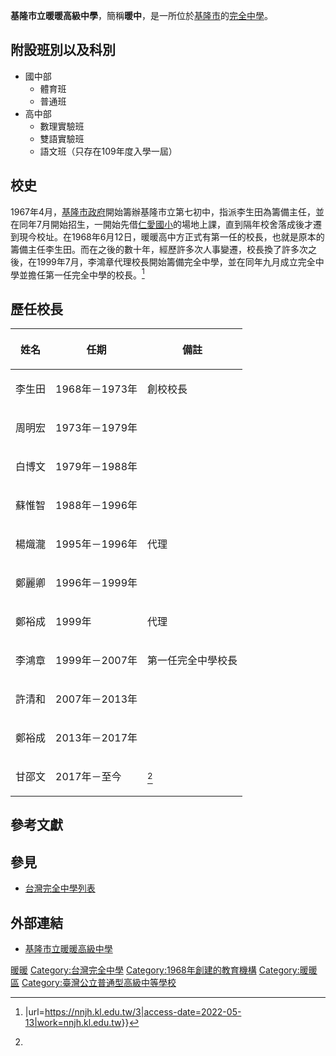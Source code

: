 {{Infobox School
| name = 基隆市立暖暖高級中學
| other_name = Keelung Municipal NuanNuan Senior High School
| image = 
| motto = 真、愛、樂、勤
| established = 1967年
| type = 市立完全中學
| district = {{ROC-TW}}[[基隆市|基隆市]]
| grades = 高中部12班，國中部12班，<br>共24班
| president = 
| principal = 甘邵文
| website = http://www.nnjh.kl.edu.tw/
| sports = 田徑、游泳、手球、跆拳
| address = 205 基隆市暖暖區暖中路112號
| gender = 男女合校
| number = 02-24575534
| fax = 02-24583499
| coordinates = {{Coord|25.1081292|121.7355543|display=inline,title}}
| pushpin_map = Taiwan Keelung
| logo = File:基隆市立暖暖高級中學校徽.png
}}
'''基隆市立暖暖高級中學'''，簡稱'''暖中'''，是一所位於[[基隆市|基隆市]]的[[完全中學|完全中學]]。

== 附設班別以及科別 ==
* 國中部
** 體育班
** 普通班
* 高中部
** 數理實驗班
** 雙語實驗班
** 語文班（只存在109年度入學一屆）

== 校史 ==
1967年4月，[[基隆市政府|基隆市政府]]開始籌辦基隆市立第七初中，指派李生田為籌備主任，並在同年7月開始招生，一開始先借[[基隆市仁愛區仁愛國民小學|仁愛國小]]的場地上課，直到隔年校舍落成後才遷到現今校址。在1968年6月12日，暖暖高中方正式有第一任的校長，也就是原本的籌備主任李生田。而在之後的數十年，經歷許多次人事變遷，校長換了許多次之後，在1999年7月，李鴻章代理校長開始籌備完全中學，並在同年九月成立完全中學並擔任第一任完全中學的校長。<ref name="#1">{{Cite web|title=基隆市暖暖高中 {{!}}|url=https://nnjh.kl.edu.tw/3|access-date=2022-05-13|work=nnjh.kl.edu.tw}}</ref>

== 歷任校長 ==
{| class="wikitable"
|+
!姓名
!任期
!備註
|-
| align="left" |李生田
|1968年－1973年
|創校校長
|-
| align="left" |周明宏
|1973年－1979年
|
|-
| align="left" |白博文
|1979年－1988年
|
|-
| align="left" |蘇惟智
|1988年－1996年
|
|-
| align="left" |楊熾瀧
|1995年－1996年
|代理
|-
| align="left" |鄭麗卿
|1996年－1999年
|
|-
| align="left" |鄭裕成
|1999年
|代理
|-
| align="left" |李鴻章
|1999年－2007年
|第一任完全中學校長
|-
| align="left" |許清和
|2007年－2013年
|
|-
| align="left" |鄭裕成
|2013年－2017年
|
|-
| align="left" |甘邵文
|2017年－至今
|<ref name="#1" />
|}

== 參考文獻 ==
{{Reflist}}

== 參見 ==
* [[台灣完全中學列表|台灣完全中學列表]]

== 外部連結 ==
* [http://www.nnjh.kl.edu.tw/ 基隆市立暖暖高級中學] {{Wayback|url=http://www.nnjh.kl.edu.tw/ |date=20080202041151 }}{{zh-tw}}

{{基隆市高級中等學校列表}}
{{基隆市國民中小學}}

[[Category:基隆市中學|暖暖]]
[[Category:台灣完全中學|Category:台灣完全中學]]
[[Category:1968年創建的教育機構|Category:1968年創建的教育機構]]
[[Category:暖暖區|Category:暖暖區]]
[[Category:臺灣公立普通型高級中等學校|Category:臺灣公立普通型高級中等學校]]
